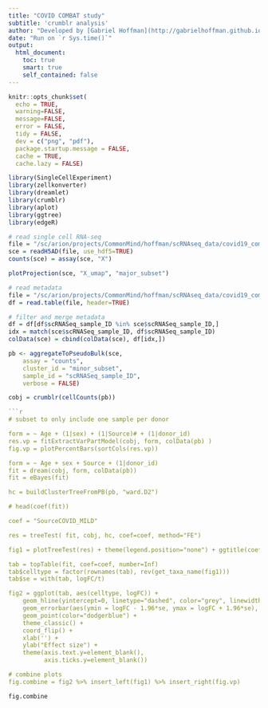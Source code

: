 ```yaml
---
title: "COVID COMBAT study"
subtitle: 'crumblr analysis'
author: "Developed by [Gabriel Hoffman](http://gabrielhoffman.github.io/)"
date: "Run on `r Sys.time()`"
output: 
  html_document:
    toc: true
    smart: true
    self_contained: false
---
```


<!---


cd /sc/arion/projects/CommonMind/hoffman/crumblr_analysis/COVID_combat/
ml python git
ml gcc/11.2.0
git pull
R --vanilla


system("git pull"); rmarkdown::render("COVID_combat.Rmd");


# https://hoffmg01.hpc.mssm.edu/crumblr_analysis/COVID_combat



# cd 

--->


```r
knitr::opts_chunk$set(
  echo = TRUE,
  warning=FALSE,
  message=FALSE,
  error = FALSE,
  tidy = FALSE,
  dev = c("png", "pdf"),
  package.startup.message = FALSE,
  cache = TRUE,
  cache.lazy = FALSE)
```


```r
library(SingleCellExperiment)
library(zellkonverter)
library(dreamlet)
library(crumblr)
library(aplot)
library(ggtree)
library(edgeR)

# read single cell RNA-seq
file = "/sc/arion/projects/CommonMind/hoffman/scRNAseq_data/covid19_combat/local.h5ad"
sce = readH5AD(file, use_hdf5=TRUE)
counts(sce) = assay(sce, "X")

plotProjection(sce, "X_umap", "major_subset")
```

```r
# read metadata
file = "/sc/arion/projects/CommonMind/hoffman/scRNAseq_data/covid19_combat/CBD-KEY-CLINVAR/COMBAT_CLINVAR_for_processed.txt"
df = read.table(file, header=TRUE)

# filter and merge metadata
df = df[df$scRNASeq_sample_ID %in% sce$scRNASeq_sample_ID,]
idx = match(sce$scRNASeq_sample_ID, df$scRNASeq_sample_ID)
colData(sce) = cbind(colData(sce), df[idx,])

pb <- aggregateToPseudoBulk(sce,
    assay = "counts",     
    cluster_id = "minor_subset",  
    sample_id = "scRNASeq_sample_ID",
    verbose = FALSE)

cobj = crumblr(cellCounts(pb))

```r
# subset to only include one sample per donor

form = ~ Age + (1|sex) + (1|Source)# + (1|donor_id)
res.vp = fitExtractVarPartModel(cobj, form, colData(pb) )
fig.vp = plotPercentBars(sortCols(res.vp))

form = ~ Age + sex + Source + (1|donor_id)
fit = dream(cobj, form, colData(pb))
fit = eBayes(fit)

hc = buildClusterTreeFromPB(pb, "ward.D2")

# head(coef(fit))

coef = "SourceCOVID_MILD"

res = treeTest( fit, cobj, hc, coef=coef, method="FE")

fig1 = plotTreeTest(res) + theme(legend.position="none") + ggtitle(coef)

tab = topTable(fit, coef=coef, number=Inf)
tab$celltype = factor(rownames(tab), rev(get_taxa_name(fig1)))
tab$se = with(tab, logFC/t)

fig2 = ggplot(tab, aes(celltype, logFC)) + 
	geom_hline(yintercept=0, linetype="dashed", color="grey", linewidth=1) +
	geom_errorbar(aes(ymin = logFC - 1.96*se, ymax = logFC + 1.96*se), width=0) +
	geom_point(color="dodgerblue") +
	theme_classic() +
	coord_flip() +
	xlab('') + 
	ylab("Effect size") +
	theme(axis.text.y=element_blank(),
	      axis.ticks.y=element_blank())

# combine plots
fig.combine = fig2 %>% insert_left(fig1) %>% insert_right(fig.vp)
```

```r
fig.combine
```















